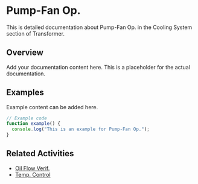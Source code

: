 # Pump-Fan Op.

This is detailed documentation about Pump-Fan Op. in the Cooling System section of Transformer.

## Overview

Add your documentation content here. This is a placeholder for the actual documentation.

## Examples

Example content can be added here.

```typescript
// Example code
function example() {
  console.log("This is an example for Pump-Fan Op.");
}
```

## Related Activities

- [Oil Flow Verif.](/docs/transformer/cooling-system/oil-flow-verif)
- [Temp. Control](/docs/transformer/cooling-system/temp-control)
